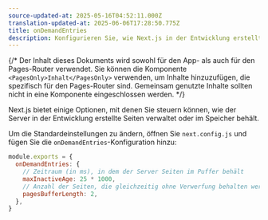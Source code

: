 ```yaml
---
source-updated-at: 2025-05-16T04:52:11.000Z
translation-updated-at: 2025-06-06T17:28:50.775Z
title: onDemandEntries
description: Konfigurieren Sie, wie Next.js in der Entwicklung erstellte Seiten verwaltet und im Speicher behält.
---
```


{/* Der Inhalt dieses Dokuments wird sowohl für den App- als auch für den Pages-Router verwendet. Sie können die Komponente `<PagesOnly>Inhalt</PagesOnly>` verwenden, um Inhalte hinzuzufügen, die spezifisch für den Pages-Router sind. Gemeinsam genutzte Inhalte sollten nicht in eine Komponente eingeschlossen werden. */}

Next.js bietet einige Optionen, mit denen Sie steuern können, wie der Server in der Entwicklung erstellte Seiten verwaltet oder im Speicher behält.

Um die Standardeinstellungen zu ändern, öffnen Sie `next.config.js` und fügen Sie die `onDemandEntries`-Konfiguration hinzu:

```js filename="next.config.js"
module.exports = {
  onDemandEntries: {
    // Zeitraum (in ms), in dem der Server Seiten im Puffer behält
    maxInactiveAge: 25 * 1000,
    // Anzahl der Seiten, die gleichzeitig ohne Verwerfung behalten werden sollen
    pagesBufferLength: 2,
  },
}
```